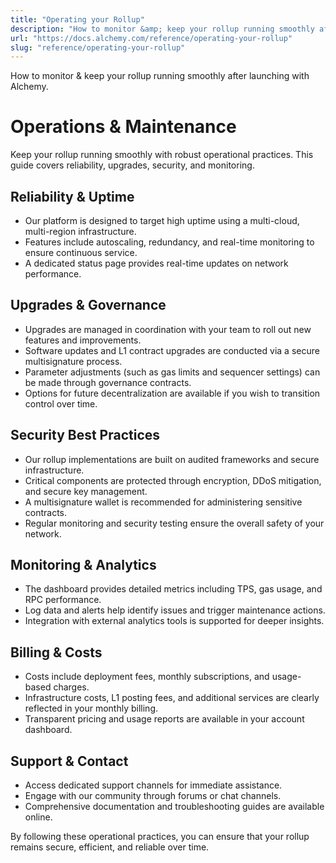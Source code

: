 ```yaml
---
title: "Operating your Rollup"
description: "How to monitor &amp; keep your rollup running smoothly after launching with Alchemy."
url: "https://docs.alchemy.com/reference/operating-your-rollup"
slug: "reference/operating-your-rollup"
---
```


How to monitor & keep your rollup running smoothly after launching with Alchemy.

# Operations & Maintenance

Keep your rollup running smoothly with robust operational practices. This guide covers reliability, upgrades, security, and monitoring.

## Reliability & Uptime

* Our platform is designed to target high uptime using a multi-cloud, multi-region infrastructure.
* Features include autoscaling, redundancy, and real-time monitoring to ensure continuous service.
* A dedicated status page provides real-time updates on network performance.

## Upgrades & Governance

* Upgrades are managed in coordination with your team to roll out new features and improvements.
* Software updates and L1 contract upgrades are conducted via a secure multisignature process.
* Parameter adjustments (such as gas limits and sequencer settings) can be made through governance contracts.
* Options for future decentralization are available if you wish to transition control over time.

## Security Best Practices

* Our rollup implementations are built on audited frameworks and secure infrastructure.
* Critical components are protected through encryption, DDoS mitigation, and secure key management.
* A multisignature wallet is recommended for administering sensitive contracts.
* Regular monitoring and security testing ensure the overall safety of your network.

## Monitoring & Analytics

* The dashboard provides detailed metrics including TPS, gas usage, and RPC performance.
* Log data and alerts help identify issues and trigger maintenance actions.
* Integration with external analytics tools is supported for deeper insights.

## Billing & Costs

* Costs include deployment fees, monthly subscriptions, and usage-based charges.
* Infrastructure costs, L1 posting fees, and additional services are clearly reflected in your monthly billing.
* Transparent pricing and usage reports are available in your account dashboard.

## Support & Contact

* Access dedicated support channels for immediate assistance.
* Engage with our community through forums or chat channels.
* Comprehensive documentation and troubleshooting guides are available online.

By following these operational practices, you can ensure that your rollup remains secure, efficient, and reliable over time.
